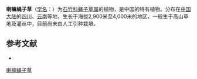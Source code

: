 {{Speciesbox
| name = 喇嘛蝇子草
| status = 
| status_system = 
| image =
| genus = Silene
| species = lamarum
| authority = C. Y. Wu
}}

'''喇嘛蝇子草'''（[[学名|学名]]：{{lang|la|''Silene lamarum''}}）为[[石竹科|石竹科]][[蝇子草属|蝇子草属]]的植物，是中国的特有植物。分布在[[中国大陆|中国大陆]]的[[四川|四川]]、[[云南|云南]]等地，生长于海拔2,900米至4,000米的地区，一般生于高山草地及灌丛中，目前尚未由人工引种栽培。

== 参考文献 ==
<div class="references-small">
* {{cite web| url =http://www.bioinfo.cn/db05/KmzwSpecies.php?action=view&id=2636| title =喇嘛蝇子草| work =《中国高等植物数据库全库》| publisher =中国科学院微生物研究所| author =昆明植物研究所| accessdate =2009-02-23| deadurl =yes| archiveurl =https://web.archive.org/web/20160305013213/http://www.bioinfo.cn/db05/KmzwSpecies.php?action=view&id=2636| archivedate =2016-03-05}}
</div>
{{Taxonbar|from=Q10923510}}

[[Category:蝇子草属|喇嘛蝇子草]]


{{植物小作品}}